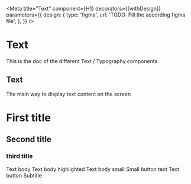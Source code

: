 <!--- Text.stories.mdx --->


<Meta
  title="Text"
  component={H1}
  decorators={[withDesign]}
  parameters={{
    design: {
      type: 'figma',
      url: 'TODO: Fill the according figma file',
    },
  }}
/>

# Text

This is the doc of the different Text / Typography components.

## Text

The main way to display text content on the screen

<Canvas>
  <Story name="base">
    <H1 as="h2" textColor="primary500">
      First title
    </H1>
    <H2>Second title</H2>
    <H3>third title</H3>
    <Text>Text body</Text>
    <Text highlighted={true}>Text body highlighted</Text>
    <Text small={true}>Text body small</Text>
    <Text small={true} highlighted={true}>
      Small button text
    </Text>
    <TextButton>Text button</TextButton>
    <Subtitle>Subtitle</Subtitle>
  </Story>
</Canvas>
